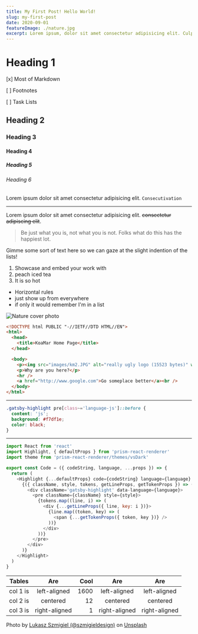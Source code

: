 ```yaml
---
title: My First Post! Hello World!
slug: my-first-post
date: 2020-09-01
featureImage: ./nature.jpg
excerpt: Lorem ipsum, dolor sit amet consectetur adipisicing elit. Culpa, modi. Cumque laborum beatae maiores, delectus sunt consequatur mollitia.
---
```


# Heading 1

[x] Most of Markdown

[ ] Footnotes

[ ] Task Lists

## Heading 2

### Heading 3

#### Heading 4

##### Heading 5

###### Heading 6

Lorem ipsum dolor sit amet consectetur adipisicing elit. `Consecutivation`

---

Lorem ipsum dolor sit amet consectetur adipisicing elit. ~~consectetur adipiscing elit~~.

> Be just what you is, not what you is not. Folks what do this has the happiest lot.

Gimme some sort of text here so we can gaze at the slight indention of the lists!

1. Showcase and embed your work with
2. peach iced tea
3. It is so hot

- Horizontal rules
- just show up from everywhere
- if only it would remember I'm in a list

![Nature cover photo](./nature.jpg)

```html
<!DOCTYPE html PUBLIC "-//IETF//DTD HTML//EN">
<html>
  <head>
    <title>KoaMar Home Page</title>
  </head>

  <body>
    <p><img src="images/km2.JPG" alt="really ugly logo (15523 bytes)" width="269" height="59" /></p>
    <p>Why are you here?</p>
    <hr />
    <a href="http://www.google.com">Go someplace better</a><br />
  </body>
</html>
```

---

```css
.gatsby-highlight pre[class~='language-js']::before {
  content: 'js';
  background: #f7df1e;
  color: black;
}
```

---

```js
import React from 'react'
import Highlight, { defaultProps } from 'prism-react-renderer'
import theme from 'prism-react-renderer/themes/vsDark'

export const Code = ({ codeString, language, ...props }) => {
  return (
    <Highlight {...defaultProps} code={codeString} language={language} theme={theme}>
      {({ className, style, tokens, getLineProps, getTokenProps }) => (
        <div className='gatsby-highlight' data-language={language}>
          <pre className={className} style={style}>
            {tokens.map((line, i) => (
              <div {...getLineProps({ line, key: i })}>
                {line.map((token, key) => (
                  <span {...getTokenProps({ token, key })} />
                ))}
              </div>
            ))}
          </pre>
        </div>
      )}
    </Highlight>
  )
}
```

| Tables   |      Are      | Cool |      Are      |      Are      |
| -------- | :-----------: | ---: | :-----------: | :-----------: |
| col 1 is | left-aligned  | 1600 | left-aligned  | left-aligned  |
| col 2 is |   centered    |   12 |   centered    |   centered    |
| col 3 is | right-aligned |    1 | right-aligned | right-aligned |

Photo by [Lukasz Szmigiel (@szmigieldesign)](https://unsplash.com/@szmigieldesign?utm_source=unsplash&utm_medium=referral&utm_content=creditCopyText)
on [Unsplash](https://unsplash.com/s/photos/nature?utm_source=unsplash&utm_medium=referral&utm_content=creditCopyText")
